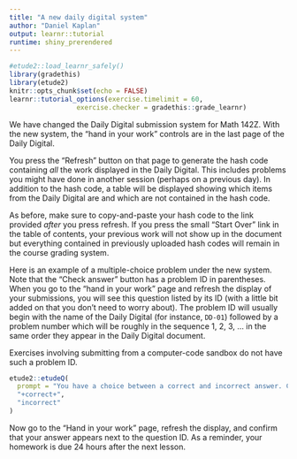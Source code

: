 ```yaml
---
title: "A new daily digital system"
author: "Daniel Kaplan"
output: learnr::tutorial
runtime: shiny_prerendered
---
```


```r
#etude2::load_learnr_safely()
library(gradethis)
library(etude2)
knitr::opts_chunk$set(echo = FALSE)
learnr::tutorial_options(exercise.timelimit = 60,
                 exercise.checker = gradethis::grade_learnr)
```


We have changed the Daily Digital submission system for Math 142Z. With the new system, the "hand in your work" controls are in the last page of the Daily Digital.

You press the "Refresh" button on that page to generate the hash code containing *all* the work displayed in the Daily Digital. This includes problems you might have done in another session (perhaps on a previous day). In addition to the hash code, a table will be displayed showing which items from the Daily Digital are and which are not contained in the hash code.

As before, make sure to copy-and-paste your hash code to the link provided *after* you press refresh. If you press the small "Start Over" link in the table of contents, your previous work will not show up in the document but everything contained in previously uploaded hash codes will remain in the course grading system.

Here is an example of a multiple-choice problem under the new system. Note that the "Check answer" button has a problem ID in parentheses. When you go to the "hand in your work" page and refresh the display of your submissions, you will see this question listed by its ID (with a little bit added on that you don't need to worry about). The problem ID will usually begin with the name of the Daily Digital (for instance, `DD-01`) followed by a problem number which will be roughly in the sequence 1, 2, 3, ... in the same order they appear in the Daily Digital document.

Exercises involving submitting from a computer-code sandbox do not have such a problem ID.

```r
etude2::etudeQ(
  prompt = "You have a choice between a correct and incorrect answer. Choose one.",
  "+correct+",
  "incorrect"
)
```

Now go to the "Hand in your work" page, refresh the display, and confirm that your answer appears next to the question ID. As a reminder, your homework is due 24 hours after the next lesson.
